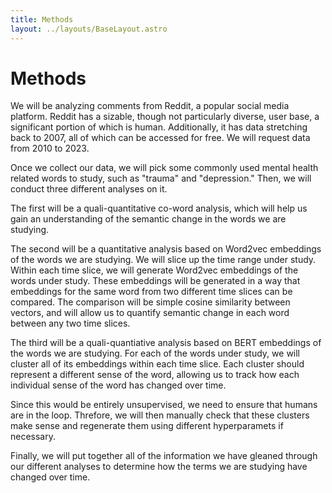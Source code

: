 ```yaml
---
title: Methods
layout: ../layouts/BaseLayout.astro
---
```


# Methods

We will be analyzing comments from Reddit, a popular social media platform.
Reddit has a sizable, though not particularly diverse, user base, a significant portion
of which is human. Additionally, it has data stretching back to 2007, all of which can
be accessed for free. We will request data from 2010 to 2023.

Once we collect our data, we will pick some commonly used mental health related words to study,
such as "trauma" and "depression." Then, we will conduct three different analyses on it.

The first will be a quali-quantitative co-word analysis, which will help us gain an understanding of the semantic
change in the words we are studying.

The second will be a quantitative analysis based on Word2vec embeddings of the words we are studying.
We will slice up the time range under study. Within each time slice, we will generate
Word2vec embeddings of the words under study. These embeddings will be generated in a way
that embeddings for the same word from two different time slices can be compared.
The comparison will be simple cosine similarity between vectors, and will allow us to quantify
semantic change in each word between any two time slices.

The third will be a quali-quantiative analysis based on BERT embeddings of the words we are studying.
For each of the words under study, we will cluster all of its embeddings within each time slice.
Each cluster should represent a different sense of the word, allowing us to track how each
individual sense of the word has changed over time.

Since this would be entirely unsupervised, we need to ensure that humans are in the loop.
Threfore, we will then manually check that these clusters make sense and regenerate them
using different hyperparamets if necessary.

Finally, we will put together all of the information we have gleaned through our different
analyses to determine how the terms we are studying have changed over time.
